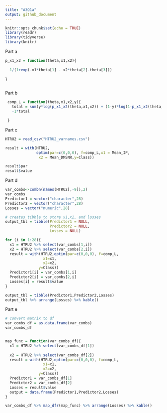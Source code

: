---
title: "A3Q1a"
output: github_document
---

```{r setup, include=FALSE}
knitr::opts_chunk$set(echo = TRUE)
library(readr)
library(tidyverse)
library(knitr)
```
Part a

```{r a, echo=TRUE}

p_x1_x2 = function(theta,x1,x2){
  
  1/(1+exp(-x1*theta[1] - x2*theta[2]-theta[3]))
  
}



```

Part b
```{r b,echo=TRUE}
 comp_L = function(theta,x1,x2,y){
   total = sum(y*log(p_x1_x2(theta,x1,x2)) + (1-y)*log(1-p_x1_x2(theta,x1,x2)))
   -1*total

 }
```


Part c
```{r c, echo=TRUE}

HTRU2 = read_csv("HTRU2_varnames.csv")

result = with(HTRU2, 
              optim(par=c(0,0,0), f=comp_L,x1 = Mean_IP, 
               x2 = Mean_DMSNR,y=Class))

result$par
result$value
```   


Part d

```{r d,echo=TRUE}

var_combs<-combn(names(HTRU2[,-9]),2)
var_combs
Predictor1 = vector("character",28)
Predictor2 = vector("character",28)
Losses = vector("numeric",28)

# creates tibble to store x1,x2, and losses
output_tbl = tibble(Predictor1 = NULL,
                    Predictor2 = NULL,
                    Losses = NULL)

for (i in 1:28){
  x1 = HTRU2 %>% select(var_combs[1,i])
  x2 = HTRU2 %>% select(var_combs[2,i])
  result = with(HTRU2,optim(par=c(0,0,0), f=comp_L,
                 x1=x1, 
                 x2=x2,
               y=Class))
  Predictor1[i] = var_combs[1,i]
  Predictor2[i] = var_combs[2,i]
  Losses[i] = result$value
}

output_tbl = tibble(Predictor1,Predictor2,Losses)
output_tbl %>% arrange(Losses) %>% kable()

```   


Part e
```{r e, echo=TRUE }

# convert matrix to df
var_combs_df = as.data.frame(var_combs)
var_combs_df


map_func = function(var_combs_df){
  x1 = HTRU2 %>% select(var_combs_df[1])
  
  x2 = HTRU2 %>% select(var_combs_df[2])
  result = with(HTRU2,optim(par=c(0,0,0), f=comp_L,
                 x1=x1, 
                 x2=x2,
               y=Class))
  Predictor1 = var_combs_df[1]
  Predictor2 = var_combs_df[2]
  Losses = result$value
  output = data.frame(Predictor1,Predictor2,Losses)
}

var_combs_df %>% map_dfr(map_func) %>% arrange(Losses) %>% kable()


```















































